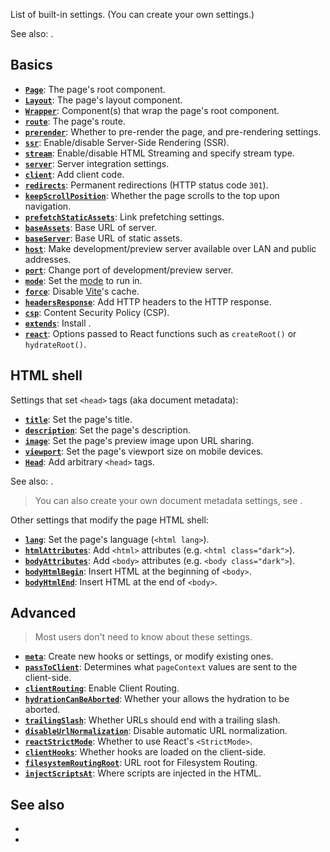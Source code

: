 
List of built-in settings. (You can <Link href="/meta">create your own settings</Link>.)

See also: <Link href="/hooks" />.


## Basics

- [**`Page`**](/Page): The page's root component.
- [**`Layout`**](/Layout): The page's layout component.
- [**`Wrapper`**](/Wrapper): Component(s) that wrap the page's root component.
- [**`route`**](/routing): The page's route.
- [**`prerender`**](/prerender): Whether to <Link href="/pre-rendering">pre-render</Link> the page, and pre-rendering settings.
- [**`ssr`**](/ssr): Enable/disable Server-Side Rendering (SSR).
- [**`stream`**](/stream): Enable/disable HTML Streaming and specify stream type.
- [**`server`**](/server): Server integration settings.
- [**`client`**](/client): Add client code.
- [**`redirects`**](/redirects): Permanent redirections (HTTP status code `301`).
- [**`keepScrollPosition`**](/keepScrollPosition): Whether the page scrolls to the top upon navigation.
- [**`prefetchStaticAssets`**](/prefetchStaticAssets): Link prefetching settings.
- [**`baseAssets`**](/base-url): Base URL of server.
- [**`baseServer`**](/base-url): Base URL of static assets.
- [**`host`**](/host): Make development/preview server available over LAN and public addresses.
- [**`port`**](/port): Change port of development/preview server.
- [**`mode`**](/mode): Set the [mode](https://vite.dev/guide/env-and-mode.html#modes) to run in.
- [**`force`**](/force): Disable [Vite](https://vitejs.dev)'s cache.
- [**`headersResponse`**](/headersResponse): Add HTTP headers to the HTTP response.
- [**`csp`**](/csp): Content Security Policy (CSP).
- [**`extends`**](/extends): Install <Link href="/extensions" />.
- [**`react`**](/react-setting): Options passed to React functions such as `createRoot()` or `hydrateRoot()`.


## HTML shell

Settings that set `<head>` tags (aka document metadata):

- [**`title`**](/title): Set the page's title.
- [**`description`**](/description): Set the page's description.
- [**`image`**](/image): Set the page's preview image upon URL sharing.
- [**`viewport`**](/viewport): Set the page's viewport size on mobile devices.
- [**`Head`**](/Head): Add arbitrary `<head>` tags.

See also: <Link href="/head-tags" />.

> You can also create your own document metadata settings, see <Link href="/head-tags#custom-settings" />.

Other settings that modify the page HTML shell:

- [**`lang`**](/lang): Set the page's language (`<html lang>`).
- [**`htmlAttributes`**](/htmlAttributes): Add `<html>` attributes (e.g. `<html class="dark">`).
- [**`bodyAttributes`**](/bodyAttributes): Add `<body>` attributes (e.g. `<body class="dark">`).
- [**`bodyHtmlBegin`**](/bodyHtmlBegin): Insert HTML at the beginning of `<body>`.
- [**`bodyHtmlEnd`**](/bodyHtmlEnd): Insert HTML at the end of `<body>`.


## Advanced

> Most users don't need to know about these settings.

- [**`meta`**](/meta): Create new hooks or settings, or modify existing ones.
- [**`passToClient`**](/passToClient): Determines what `pageContext` values are sent to the client-side.
- [**`clientRouting`**](/clientRouting): Enable <Link href="/client-routing">Client Routing</Link>.
- [**`hydrationCanBeAborted`**](/hydrationCanBeAborted): Whether your <Link text="UI framework" href="/ui-frameworks" /> allows the <Link href="/hydration">hydration</Link> to be aborted.
- [**`trailingSlash`**](/url-normalization): Whether URLs should end with a trailing slash.
- [**`disableUrlNormalization`**](/url-normalization): Disable automatic URL normalization.
- [**`reactStrictMode`**](/reactStrictMode): Whether to use React's `<StrictMode>`.
- [**`clientHooks`**](/clientHooks): Whether hooks are loaded on the client-side.
- [**`filesystemRoutingRoot`**](/filesystemRoutingRoot): URL root for <Link href="/filesystem-routing">Filesystem Routing</Link>.
- [**`injectScriptsAt`**](/injectScriptsAt): Where scripts are injected in the HTML.


## See also

 - <Link href="/hooks" />
 - <Link href="/config" />
